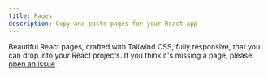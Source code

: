 ---
title: Pages
description: Copy and paste pages for your React app
---

Beautiful React pages, crafted with Tailwind CSS, fully responsive, that you can drop into your React projects.
If you think it's missing a page, please [open an issue](https://github.com/mehdibha/rcopy/issues/new).
